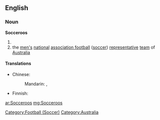 ==English==

===Noun===
'''Socceroos'''
{{wikipedia|Australia national association football team|Socceroos}}

# {{plural of|[[Socceroo]]}}
# the [[man|men's]] [[national]] [[association football]] ([[soccer]]) [[representative]] [[team]] of [[Australia]]

====Translations====
{{trans-top|men's football team of Australia}}
* Chinese:
*: Mandarin: {{t|cmn|澳大利亞國家足球隊|sc=Hani}}, {{t|cmn|澳大利亚国家足球队|tr=Àodàlìyà Guójiā Zúqiúduì|sc=Hani}}
{{trans-mid}}
* Finnish: {{t+|fi|Australia|alt=Australian}} {{t-|fi|jalkapallojoukkue}}
{{trans-bottom}}

[[Category:Football (Soccer)]]
[[Category:Australia]]

[[ar:Socceroos]]
[[mg:Socceroos]]